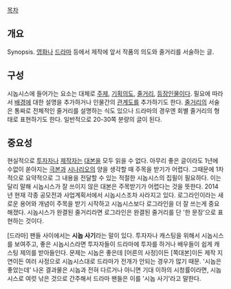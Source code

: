 [[목차]]
== 개요 ==
Synopsis. [[영화]]나 [[드라마]] 등에서 제작에 앞서 작품의 의도와 줄거리를 서술하는 글.

== 구성 ==
시놉시스에 들어가는 요소는 대체로 [[주제]], [[기획의도]], [[줄거리]], [[등장인물]]이다. 필요에 따라서 [[배경]]에 대한 설명을 추가하거나 인물간의 [[관계도]]를 추가하기도 한다. [[줄거리]]의 서술은 통짜로 전체적인 줄거리를 설명하는 식도 있으나 드라마의 경우엔 회별 줄거리의 형태로 표현하기도 한다. 일반적으로 20-30쪽 분량의 글이 된다.

== 중요성 ==
현실적으로 [[투자자]]나 [[제작자]]는 [[대본]]을 모두 읽을 수 없다. 아무리 좋은 글이라도 1년에 수없이 쏟아지는 [[극본]]과 [[시나리오]]의 양을 생각할 때 주목을 받기가 어렵다. 그때문에 1차적으로 요약적으로 그 내용을 전달할 수 있는 적절한 시놉시스의 집필이 필요하다. 이는 달리 말해 시놉시스가 잘 쓰이지 않은 대본은 주목받기가 어렵다는 것을 뜻한다. 
2014년 현재 각종 공모전과 사업계획서에서 시놉시스조차 사라지고 있다. 로그라인이라는 새로운 용어와 개념이 주목을 받기 시작하고 시놉시스보다 로그라인을 더 잘 쓰는게 중요해졌다. 시놉시스가 완결된 줄거리라면 로그라인은 완결된 줄거리를 단 '한 문장'으로 표현하는 것이다. 

[드라마] 팬들 사이에서는 '''시놉 사기'''라는 말이 있다. 투자자나 캐스팅을 위해서 시놉시스를 보여주고, 좋은 시놉시스라면 투자자들이 드라마에 투자를 하거나 배우들이 쉽게 캐스팅 제의를 받아들인다. 문제는 시놉은 좋은데 [어른의 사정]이든 [쪽대본]이든 제작 지연이든 여러 사정으로 시놉시스대로 드라마가 전개가 안되는 경우가 많기 때문. '시놉은 좋았는데' 나온 결과물은 시놉과 전혀 다르거나 아니면 기대 이하의 시청률이라면, 시놉시스로 여럿 낚은 것으로 간주해서 드라마 팬들은 이를 '시놉 사기'라고 말한다.
